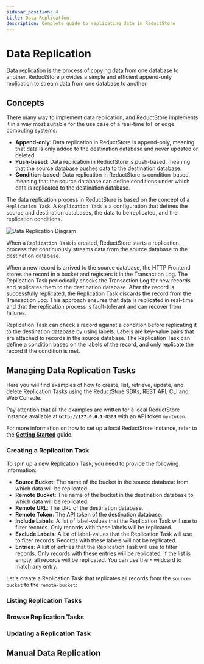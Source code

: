 ```yaml
---
sidebar_position: 4
title: Data Replication
description: Complete guide to replicating data in ReductStore
---
```



<head>
    <link rel="canonical" href="https://www.reduct.store/docs/guides/data-replication"/>
</head>

# Data Replication

Data replication is the process of copying data from one database to another. ReductStore provides a simple and efficient append-only replication to stream data from one database to another.

## Concepts

There many way to implement data replication, and ReductStore implements it in a way most suitable for the use case of a real-time IoT or edge computing systems:

- **Append-only**: Data replication in ReductStore is append-only, meaning that data is only added to the destination database and never updated or deleted.
- **Push-based**: Data replication in ReductStore is push-based, meaning that the source database pushes data to the destination database.
- **Condition-based**: Data replication in ReductStore is condition-based, meaning that the source database can define conditions under which data is replicated to the destination database.

The data replication process in ReductStore is based on the concept of a `Replication Task`. A `Replication Task` is a configuration that defines the source and destination databases, the data to be replicated, and the replication conditions.

![Data Replication Diagram](./img/data_replication_diagram.svg)

When a `Replication Task` is created, ReductStore starts a replication process that continuously streams data from the source database to the destination database.

When a new record is arrived to the source database, the HTTP Frontend stores the record in a bucket and registers it in the Transaction Log. The Replication Task periodically checks the Transaction Log for new records and replicates them to the destination database.
After the record is successfully replicated, the Replication Task discards the record from the Transaction Log.
This approach ensures that data is replicated in real-time and that the replication process is fault-tolerant and can recover from failures.

Replication Task can check a record against a condition before replicating it to the destination database by using labels. Labels are key-value pairs that are attached to records in the source database. The Replication Task can define a condition based on the labels of the record, and only replicate the record if the condition is met.

## Managing Data Replication Tasks

Here you will find examples of how to create, list, retrieve, update, and delete Replication Tasks using the ReductStore SDKs, REST API, CLI and Web Console.

Pay attention that all the examples are written for a local ReductStore instance available at **`http://127.0.0.1:8383`** with an API token `my-token`.

For more information on how to set up a local ReductStore instance, refer to the **[Getting Started](/docs/getting-started.mdx)** guide.

### Creating a Replication Task

To spin up a new Replication Task, you need to provide the following information:

- **Source Bucket**: The name of the bucket in the source database from which data will be replicated.
- **Remote Bucket**: The name of the bucket in the destination database to which data will be replicated.
- **Remote URL**: The URL of the destination database.
- **Remote Token**: The API token of the destination database.
- **Include Labels**: A list of label-values that the Replication Task will use to filter records. Only records with these labels will be replicated.
- **Exclude Labels**: A list of label-values that the Replication Task will use to filter records. Records with these labels will not be replicated.
- **Entries**: A list of entries that the Replication Task will use to filter records. Only records with these entries will be replicated. If the list is empty, all records will be replicated. You can use the `*` wildcard to match any entry.

Let's create a Replication Task that replicates all records from the `source-bucket` to the `remote-bucket`:


### Listing Replication Tasks

### Browse Replication Tasks

### Updating a Replication Task


## Manual Data Replication
